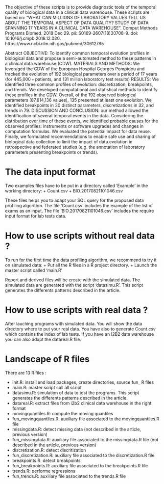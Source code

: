 The objective of these scripts is to provide diagnostic tools of the temporal quality of biological data in a clinical data warehouse.
These scripts are based on: 
"WHAT CAN MILLIONS OF LABORATORY VALUES TELL US ABOUT THE TEMPORAL ASPECT OF DATA QUALITY? STUDY OF DATA SPANNING 17 YEARS IN A CLINICAL DATA WAREHOUSE". 
Comput Methods Programs Biomed. 2018 Dec 29. pii: S0169-2607(18)30708-9. 
doi: 10.1016/j.cmpb.2018.12.030.
https://www.ncbi.nlm.nih.gov/pubmed/30612785

Abstract
OBJECTIVE:
To identify common temporal evolution profiles in biological data and propose a semi-automated method to these patterns in a clinical data warehouse (CDW).
MATERIALS AND METHODS:
We leveraged the CDW of the European Hospital Georges Pompidou and tracked the evolution of 192 biological parameters over a period of 17 years (for 445,000 + patients, and 131 million laboratory test results)
RESULTS:
We identified three common profiles of evolution: discretization, breakpoints, and trends. We developed computational and statistical methods to identify these profiles in the CDW. Overall, of the 192 observed biological parameters (87,814,136 values), 135 presented at least one evolution. We identified breakpoints in 30 distinct parameters, discretizations in 32, and trends in 79.
DISCUSSION AND CONCLUSION:
our method allowed the identification of several temporal events in the data. Considering the distribution over time of these events, we identified probable causes for the observed profiles: instruments or software upgrades and changes in computation formulas. We evaluated the potential impact for data reuse. Finally, we formulated recommendations to enable safe use and sharing of biological data collection to limit the impact of data evolution in retrospective and federated studies (e.g. the annotation of laboratory parameters presenting breakpoints or trends).

# The data input format

Two examples files have to be put in a directory called 'Example' in the working directory:
+ Count.csv
+ BIO.20170821101046.csv

These files helps you to adapt your SQL query for the proposed data profiling algorithm.
The file 'Count.csv' includes the example of the list of exams as an input.
The file 'BIO.20170821101046.csv' includes the require input format for lab tests data.

# How to use scripts without real data ?

To run for the first time the data profiling algorithm, we recommend to try it on simulated data:
+ Put all the R files in a R project directory.
+ Launch the master script called 'main.R'

Report and derived files will be create with the simulated data. The simulated data are generated with the script 'datasimu.R'. This script generates the differents patterns described in the article.

# How to use scripts with real data ?

After lauching programs with simulated data. You will show the data directory where to put your real data. You have also to generate Count.csv which contains the index of lab tests.
If you have an I2B2 data warehouse you can also adapt the datareal.R file.

# Landscape of R files

There are 13 R files :

+ init.R: install and load packages, create directories, source fun_ R files
+ main.R: master script call all script
+ datasimu.R: simulation of data to test the programs. This script generates the differents patterns described in the article.
+ datareal.R: extract files from i2b2 clinical data warehouse in the right format
+ movingquantiles.R: compute the moving quantiles
+ fun_movingquantiles.R: auxiliary file associated to the movingquantiles.R file
+ missingdata.R: detect missing data (not described in the article, previous version)
+ fun_missingdata.R: auxiliary file associated to the missingdata.R file (not described in the article, previous version)
+ discretization.R: detect discritization
+ fun_discretization.R: auxiliary file associated to the discretization.R file
+ breakpoints.R: detect breakpoints
+ fun_breakpoints.R: auxiliary file associated to the breakpoints.R file
+ trends.R: performe regressions
+ fun_trends.R: auxiliary file associated to the trends.R file
  
